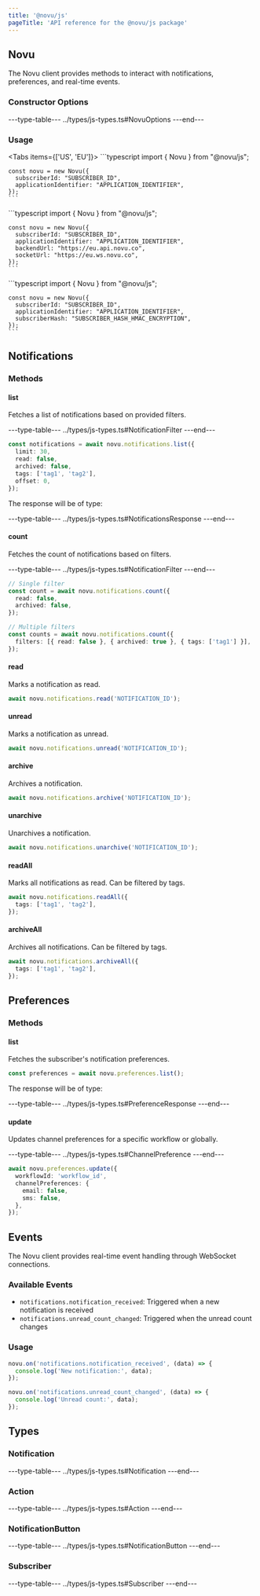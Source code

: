 ```yaml
---
title: '@novu/js'
pageTitle: 'API reference for the @novu/js package'
---
```



## Novu

The Novu client provides methods to interact with notifications, preferences, and real-time events.

### Constructor Options

---type-table---
../types/js-types.ts#NovuOptions
---end---

### Usage

<Tabs items={['US', 'EU']}>
  <Tab value="US">
    ```typescript
    import { Novu } from "@novu/js";

    const novu = new Novu({
      subscriberId: "SUBSCRIBER_ID",
      applicationIdentifier: "APPLICATION_IDENTIFIER",
    });
    ```

  </Tab>
  <Tab value="EU">
    ```typescript
    import { Novu } from "@novu/js";

    const novu = new Novu({
      subscriberId: "SUBSCRIBER_ID",
      applicationIdentifier: "APPLICATION_IDENTIFIER",
      backendUrl: "https://eu.api.novu.co",
      socketUrl: "https://eu.ws.novu.co",
    });
    ```

  </Tab>
  <Tab value="HMAC">
    ```typescript
    import { Novu } from "@novu/js";

    const novu = new Novu({
      subscriberId: "SUBSCRIBER_ID",
      applicationIdentifier: "APPLICATION_IDENTIFIER",
      subscriberHash: "SUBSCRIBER_HASH_HMAC_ENCRYPTION",
    });
    ```

  </Tab>
</Tabs>

## Notifications

### Methods

#### list

Fetches a list of notifications based on provided filters.

---type-table---
../types/js-types.ts#NotificationFilter
---end---

```typescript
const notifications = await novu.notifications.list({
  limit: 30,
  read: false,
  archived: false,
  tags: ['tag1', 'tag2'],
  offset: 0,
});
```

The response will be of type:

---type-table---
../types/js-types.ts#NotificationsResponse
---end---

#### count

Fetches the count of notifications based on filters.

---type-table---
../types/js-types.ts#NotificationFilter
---end---

```typescript
// Single filter
const count = await novu.notifications.count({
  read: false,
  archived: false,
});

// Multiple filters
const counts = await novu.notifications.count({
  filters: [{ read: false }, { archived: true }, { tags: ['tag1'] }],
});
```

#### read

Marks a notification as read.

```typescript
await novu.notifications.read('NOTIFICATION_ID');
```

#### unread

Marks a notification as unread.

```typescript
await novu.notifications.unread('NOTIFICATION_ID');
```

#### archive

Archives a notification.

```typescript
await novu.notifications.archive('NOTIFICATION_ID');
```

#### unarchive

Unarchives a notification.

```typescript
await novu.notifications.unarchive('NOTIFICATION_ID');
```

#### readAll

Marks all notifications as read. Can be filtered by tags.

```typescript
await novu.notifications.readAll({
  tags: ['tag1', 'tag2'],
});
```

#### archiveAll

Archives all notifications. Can be filtered by tags.

```typescript
await novu.notifications.archiveAll({
  tags: ['tag1', 'tag2'],
});
```

## Preferences

### Methods

#### list

Fetches the subscriber's notification preferences.

```typescript
const preferences = await novu.preferences.list();
```

The response will be of type:

---type-table---
../types/js-types.ts#PreferenceResponse
---end---

#### update

Updates channel preferences for a specific workflow or globally.

---type-table---
../types/js-types.ts#ChannelPreference
---end---

```typescript
await novu.preferences.update({
  workflowId: 'workflow_id',
  channelPreferences: {
    email: false,
    sms: false,
  },
});
```

## Events

The Novu client provides real-time event handling through WebSocket connections.

### Available Events

- `notifications.notification_received`: Triggered when a new notification is received
- `notifications.unread_count_changed`: Triggered when the unread count changes

### Usage

```typescript
novu.on('notifications.notification_received', (data) => {
  console.log('New notification:', data);
});

novu.on('notifications.unread_count_changed', (data) => {
  console.log('Unread count:', data);
});
```

## Types

### Notification

---type-table---
../types/js-types.ts#Notification
---end---

### Action

---type-table---
../types/js-types.ts#Action
---end---

### NotificationButton

---type-table---
../types/js-types.ts#NotificationButton
---end---

### Subscriber

---type-table---
../types/js-types.ts#Subscriber
---end---
